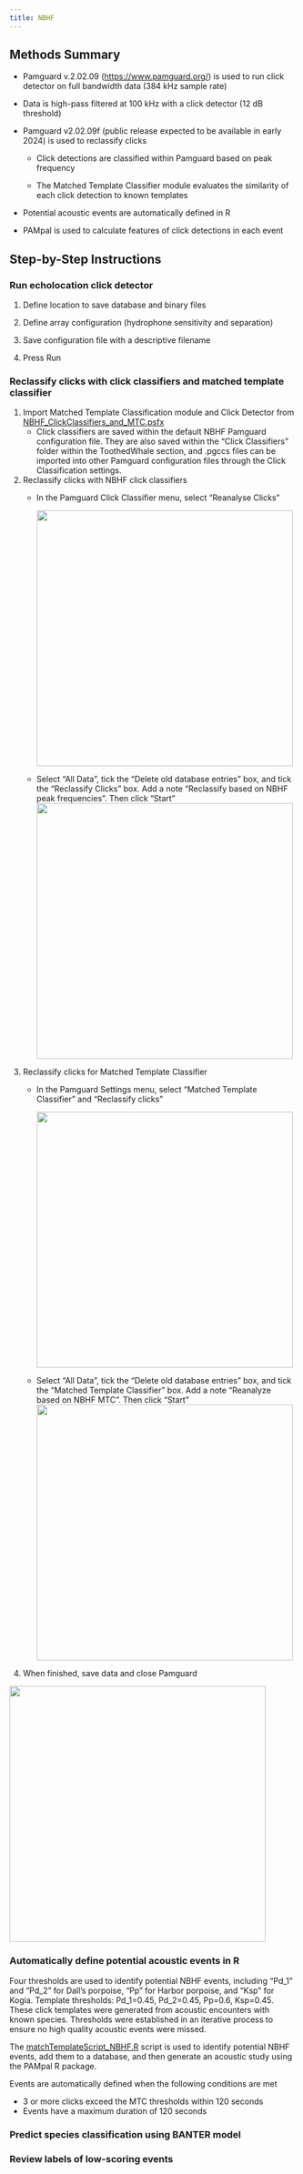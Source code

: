 ```yaml
---
title: NBHF
---
```


## Methods Summary

-   Pamguard v.2.02.09 (<https://www.pamguard.org/>) is used to run click detector on full bandwidth data (384 kHz sample rate)

-   Data is high-pass filtered at 100 kHz with a click detector (12 dB threshold) 

-   Pamguard v2.02.09f (public release expected to be available in early 2024) is used to reclassify clicks

    -   Click detections are classified within Pamguard based on peak frequency

    -   The Matched Template Classifier module evaluates the similarity of each click detection to known templates

-   Potential acoustic events are automatically defined in R

-   PAMpal is used to calculate features of click detections in each event

## Step-by-Step Instructions

### Run echolocation click detector

1.  Define location to save database and binary files

2.  Define array configuration (hydrophone sensitivity and separation)

3.  Save configuration file with a descriptive filename

4.  Press Run

### Reclassify clicks with click classifiers and matched template classifier

1.  Import Matched Template Classification module and Click Detector from [NBHF_ClickClassifiers_and_MTC.psfx](../content/ToothedWhales/Pamguard settings/NBHF_ClickClassifiers_and_MTC.psfx)
    -   Click classifiers are saved within the default NBHF Pamguard configuration file. They are also saved within the "Click Classifiers" folder within the ToothedWhale section, and .pgccs files can be imported into other Pamguard configuration files through the Click Classification settings.
2.  Reclassify clicks with NBHF click classifiers
    -   In the Pamguard Click Classifier menu, select "Reanalyse Clicks"

        ![](images/Screenshot_Reanalyse_ClickDetector.png){width="450"}

    -   Select "All Data", tick the "Delete old database entries" box, and tick the "Reclassify Clicks" box. Add a note "Reclassify based on NBHF peak frequencies". Then click "Start"![](images/Screenshot_Reclassify_Clicks.png){width="450"}
3.  Reclassify clicks for Matched Template Classifier
    -   In the Pamguard Settings menu, select "Matched Template Classifier" and "Reclassify clicks"

        ![](images/Screenshot_Reanalyse_MTC.png){width="450"}

    -   Select "All Data", tick the "Delete old database entries" box, and tick the "Matched Template Classifier" box. Add a note "Reanalyze based on NBHF MTC". Then click "Start"![](images/Screenshot_MTC.png){width="450"}
4.  When finished, save data and close Pamguard

![](images/Screenshot_SaveData.png){width="450"}

### Automatically define potential acoustic events in R

Four thresholds are used to identify potential NBHF events, including "Pd_1" and "Pd_2" for Dall's porpoise, "Pp" for Harbor porpoise, and "Ksp" for Kogia. Template thresholds: Pd_1=0.45, Pd_2=0.45, Pp=0.6, Ksp=0.45. These click templates were generated from acoustic encounters with known species. Thresholds were established in an iterative process to ensure no high quality acoustic events were missed.

The [matchTemplateScript_NBHF.R](..content/ToothedWhales/R/matchTemplateScript.R) script is used to identify potential NBHF events, add them to a database, and then generate an acoustic study using the PAMpal R package.

Events are automatically defined when the following conditions are met

-   3 or more clicks exceed the MTC thresholds within 120 seconds
-   Events have a maximum duration of 120 seconds

### Predict species classification using BANTER model

### Review labels of low-scoring events
